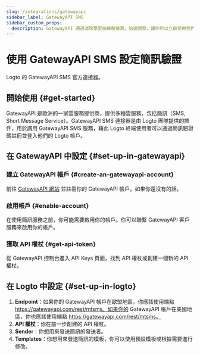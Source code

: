 ```yaml
---
slug: /integrations/gatewayapi
sidebar_label: GatewayAPI SMS
sidebar_custom_props:
  description: GatewayAPI 通過消除學習曲線和猜測，加速開發，讓你可以立即使用我們的 API 開始構建。
---
```



# 使用 GatewayAPI SMS 設定簡訊驗證

Logto 的 GatewayAPI SMS 官方連接器。

<GuideTip />

## 開始使用 \{#get-started}

GatewayAPI 是歐洲的一家雲服務提供商，提供多種雲服務，包括簡訊（SMS, Short Message Service）。GatewayAPI SMS 連接器是由 Logto 團隊提供的插件，用於調用 GatewayAPI SMS 服務，藉此 Logto 終端使用者可以通過簡訊驗證碼註冊並登入他們的 Logto 帳戶。

## 在 GatewayAPI 中設定 \{#set-up-in-gatewayapi}

### 建立 GatewayAPI 帳戶 \{#create-an-gatewayapi-account}

前往 [GatewayAPI 網站](https://www.gatewayapi.com/) 並註冊你的 GatewayAPI 帳戶，如果你還沒有的話。

### 啟用帳戶 \{#enable-account}

在使用簡訊服務之前，你可能需要啟用你的帳戶。你可以聯繫 GatewayAPI 客戶服務來啟用你的帳戶。

### 獲取 API 權杖 \{#get-api-token}

從 GatewayAPI 控制台進入 API Keys 頁面，找到 API 權杖或創建一個新的 API 權杖。

## 在 Logto 中設定 \{#set-up-in-logto}

1. **Endpoint**：如果你的 GatewayAPI 帳戶在歐盟地區，你應該使用端點 https://gatewayapi.com/rest/mtsms。如果你的 GatewayAPI 帳戶在美國地區，你也應該使用端點 https://gatewayapi.com/rest/mtsms。
2. **API 權杖**：你在前一步創建的 API 權杖。
3. **Sender**：你想用來發送簡訊的發送者。
4. **Templates**：你想用來發送簡訊的模板，你可以使用預設模板或根據需要進行修改。
